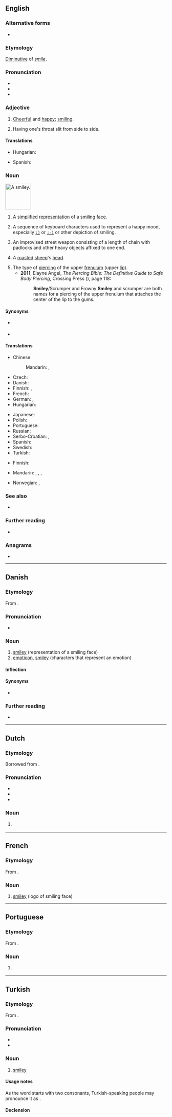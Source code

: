 {{also|Smiley}}
==English==
{{wikipedia}}

===Alternative forms===
* {{l|en|smilie}} {{q|very rare}}

===Etymology===
[[Appendix:Glossary#diminutive|Diminutive]] of ''[[smile]]''.

===Pronunciation===
* {{IPA|en|/ˈsmaɪli/}}
* {{audio|en|En-au-smiley.ogg|Audio (AU)}}
* {{rhymes|en|aɪli}}

===Adjective===
{{en-adj|er}}

# [[cheerful|Cheerful]] and [[happy]]; [[smiling]].
# {{lb|en|slang}} Having one's throat slit from side to side.

====Translations====
{{trans-top|cheerful and happy}}
* Hungarian: {{t+|hu|mosolygós}}
{{trans-mid}}
* Spanish: {{t+|es|sonriente}}
{{trans-bottom}}

===Noun===
[[Image:Smiley_head_happy.png|80px|thumb|A '''smiley'''.]]
{{en-noun|s|smilies}}

# A [[simplified]] [[representation]] of a [[smiling]] [[face]].
# {{lb|en|Internet}} A sequence of keyboard characters used to represent a happy mood, especially <tt>[[Unsupported titles/Colon right paren|:)]]</tt> or <tt>[[Unsupported titles/Colon hyphen right paren|:-)]]</tt> or other depiction of smiling.
# {{lb|en|rare}} An improvised street weapon consisting of a length of chain with padlocks and other heavy objects affixed to one end.
# {{lb|en|South Africa}} A [[roast]]ed [[sheep]]'s [[head]].
# The type of [[piercing]] of the upper [[frenulum]] (upper [[lip]]).
#* '''2011''', Elayne Angel, ''The Piercing Bible: The Definitive Guide to Safe Body Piercing'', Crossing Press ({{ISBN|9780307777911}}), page 118:
#*: '''Smiley'''/Scrumper and Frowny '''Smiley''' and scrumper are both names for a piercing  of the upper frenulum that attaches the center of the lip to the gums.

====Synonyms====
* {{sense|representation of smiling face}} {{l|en|smiley face}}
* {{sense|characters that representation an emotion}} {{l|en|emoticon}}

====Translations====
{{trans-top|representation of a smiling face}}
* Chinese:
*: Mandarin: {{t+|cmn|笑臉|sc=Hani}}, {{t+|cmn|笑脸|tr=xiàoliǎn|sc=Hani}}
* Czech: {{t+|cs|smajlík|m}}
* Danish: {{t|da|smiley|c}}
* Finnish: {{t+|fi|hymiö}}, {{t+|fi|hymynaama}}
* French: {{t+|fr|émoticône|f}}
* German: {{t+|de|Emoticon|n}}, {{t+|de|Smiley|n}}
* Hungarian: {{t+|hu|mosoly}}
{{trans-mid}}
* Japanese: {{t|ja|スマイリー|tr=sumairī|sc=Jpan}}
* Polish: {{t+|pl|buźka|f}}
* Portuguese: {{t|pt|smiley|m}}
* Russian: {{t+|ru|сма́йлик|m}}
* Serbo-Croatian: {{t+|sh|smješko}}, {{t|sh|smajli}}
* Spanish: {{t+|es|emoticono|m}}
* Swedish: {{t+|sv|smiley|c}}
* Turkish: {{t|tr|smiley}}
{{trans-bottom}}

{{trans-see|emoticon}}

{{trans-top|slit throat}}
* Finnish: {{qualifier|slang}} {{t|fi|kestohymy}}
{{trans-mid}}
{{trans-bottom}}

{{checktrans-top}}
* Mandarin: {{t-check|cmn|[[笑]][[臉]][[符]][[號]]|tr=xiào liǎn fúhào|sc=Hani}} <!-- "smiling face mark" -->, {{t-check|cmn|[[臉]][[譜]]|tr=liǎn pǔ|sc=Hani}} <!-- "facial mask" -->, {{t-check|cmn|[[情]][[緒]][[圖]][[標]]|tr=qíngxù túbiāo|sc=Hani}} <!-- "emotion pictorial mark" -->, {{t-check|cmn|[[表]][[情]][[符]]|tr=biǎoqíng fú|sc=Hani}} <!-- "emotional mark" - all assumed sum-of-parts; if an idiom, remove the wikilinks to the individual words. see [[User:Kephir/gadgets/xte#Translation_fixing]] -->
{{trans-mid}}
* Norwegian: {{t-check|no|smiley}}, {{t-check|no|smilefjes}}
{{trans-bottom}}

===See also===
* {{l|en|Appendix:Emoticons}}

===Further reading===
* {{pedialite}}

===Anagrams===
* {{anagrams|en|a=eilmsy|limeys|milsey}}

----

==Danish==

===Etymology===
From {{bor|da|en|smiley}}. {{defdate|1993}}

===Pronunciation===
* {{IPA|da|/smajli/|[ˈsmɑjli]}}

===Noun===
{{da-noun|en|er|pl-indef-2=smileys}}

# [[smiley#English|smiley]] (representation of a smiling face)
# [[emoticon]], [[smiley#English|smiley]] (characters that represent an emotion)

====Inflection====
{{da-noun-infl|en|er}}

====Synonyms====
* {{sense|emoticon}} {{l|da|emotikon}}

===Further reading===
* {{pedialite|lang=da}}

----

==Dutch==

===Etymology===
Borrowed from {{bor|nl|en|smiley}}.

===Pronunciation===
* {{IPA|nl|/ˈsmɑi̯.li/|/ˈsmaːi̯.li/}}
* {{audio|nl|Nl-smiley.ogg|Audio}}
* {{hyphenation|nl|smi|ley}}

===Noun===
{{nl-noun|m|-s|smileytje}}

# {{l|en|smiley}}
#: {{syn|nl|emoji|emoticon}} 

----

==French==

===Etymology===
From {{bor|fr|en|smiley}}.

===Noun===
{{fr-noun|m}}

# [[#English|smiley]] (logo of smiling face)

----

==Portuguese==

===Etymology===
From {{bor|pt|en|smiley}}.

===Noun===
{{pt-noun|m|s}}

# {{l|en|smiley}} {{gloss|simple representation of a smiling face}}

----

==Turkish==

===Etymology===
From {{bor|tr|en|smiley}}.

===Pronunciation===
* {{IPA|tr|[smajlej]}}
* {{hyphenation|tr|smi|ley}}

===Noun===
{{tr-noun|i|ler}}

# [[smiley#English|smiley]]

====Usage notes====
As the word starts with two consonants, Turkish-speaking people may pronounce it as {{IPAchar|[simajlej]|lang=tr}}.

====Declension====
{{tr-infl-noun-c|e|poss=1}}